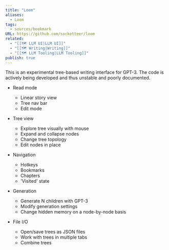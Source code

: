 ```yaml
---
title: "Loom"
aliases:
  - Loom
tags:
  - sources/bookmark
URL: https://github.com/socketteer/loom
related:
  - "[[🗺️ LLM UI|LLM UI]]"
  - "[[🗺️ Writing|Writing]]"
  - "[[🗺️ LLM Tooling|LLM Tooling]]"
publish: true
---
```


This is an experimental tree-based writing interface for GPT-3. The code is actively being developed and thus unstable and poorly documented.


- Read mode
    
    - Linear story view
    - Tree nav bar
    - Edit mode
- Tree view
    
    - Explore tree visually with mouse
    - Expand and collapse nodes
    - Change tree topology
    - Edit nodes in place
- Navigation
    
    - Hotkeys
    - Bookmarks
    - Chapters
    - 'Visited' state
- Generation
    
    - Generate N children with GPT-3
    - Modify generation settings
    - Change hidden memory on a node-by-node basis
- File I/O
    
    - Open/save trees as JSON files
    - Work with trees in multiple tabs
    - Combine trees